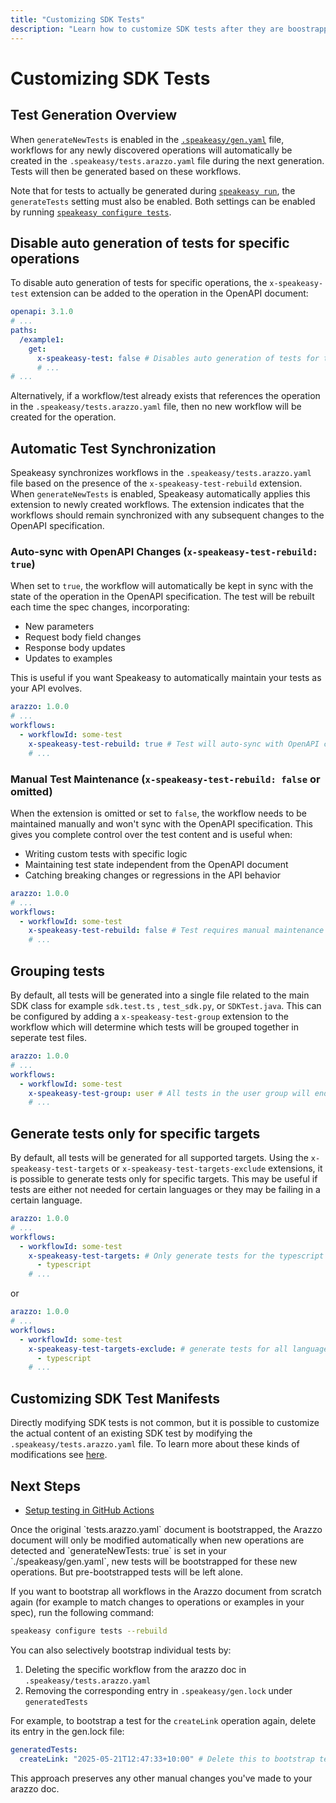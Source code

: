 ```yaml
---
title: "Customizing SDK Tests"
description: "Learn how to customize SDK tests after they are boostrapped."
---
```



# Customizing SDK Tests

## Test Generation Overview

When `generateNewTests` is enabled in the [`.speakeasy/gen.yaml`](/docs/speakeasy-reference/generation/gen-yaml) file, workflows for any newly discovered operations will automatically be created in the `.speakeasy/tests.arazzo.yaml` file during the next generation. Tests will then be generated based on these workflows.

Note that for tests to actually be generated during [`speakeasy run`](/docs/speakeasy-reference/cli/run), the `generateTests` setting must also be enabled. Both settings can be enabled by running [`speakeasy configure tests`](/docs/sdk-testing/bootstrapping-test-generation#enabling-test-generation).

## Disable auto generation of tests for specific operations

To disable auto generation of tests for specific operations, the `x-speakeasy-test` extension can be added to the operation in the OpenAPI document:

```yaml
openapi: 3.1.0
# ...
paths:
  /example1:
    get:
      x-speakeasy-test: false # Disables auto generation of tests for this operation
      # ...
# ...
```

Alternatively, if a workflow/test already exists that references the operation in the `.speakeasy/tests.arazzo.yaml` file, then no new workflow will be created for the operation.

## Automatic Test Synchronization

Speakeasy synchronizes workflows in the `.speakeasy/tests.arazzo.yaml` file based on the presence of the `x-speakeasy-test-rebuild` extension. When `generateNewTests` is enabled, Speakeasy automatically applies this extension to newly created workflows. The extension indicates that the workflows should remain synchronized with any subsequent changes to the OpenAPI specification.

### Auto-sync with OpenAPI Changes (`x-speakeasy-test-rebuild: true`)

When set to `true`, the workflow will automatically be kept in sync with the state of the operation in the OpenAPI specification. The test will be rebuilt each time the spec changes, incorporating:

- New parameters
- Request body field changes
- Response body updates
- Updates to examples

This is useful if you want Speakeasy to automatically maintain your tests as your API evolves.

```yaml
arazzo: 1.0.0
# ...
workflows:
  - workflowId: some-test
    x-speakeasy-test-rebuild: true # Test will auto-sync with OpenAPI changes
    # ...
```

### Manual Test Maintenance (`x-speakeasy-test-rebuild: false` or omitted)

When the extension is omitted or set to `false`, the workflow needs to be maintained manually and won't sync with the OpenAPI specification. This gives you complete control over the test content and is useful when:

- Writing custom tests with specific logic
- Maintaining test state independent from the OpenAPI document
- Catching breaking changes or regressions in the API behavior

```yaml
arazzo: 1.0.0
# ...
workflows:
  - workflowId: some-test
    x-speakeasy-test-rebuild: false # Test requires manual maintenance
    # ...
```

## Grouping tests

By default, all tests will be generated into a single file related to the main SDK class for example `sdk.test.ts` , `test_sdk.py`, or `SDKTest.java`. This can be configured by adding a `x-speakeasy-test-group` extension to the workflow which will determine which tests will be grouped together in seperate test files.

```yaml
arazzo: 1.0.0
# ...
workflows:
  - workflowId: some-test
    x-speakeasy-test-group: user # All tests in the user group will end up in the `user.test.ts`/`test_user.py`/`user_test.go` files
    # ...
```

## Generate tests only for specific targets

By default, all tests will be generated for all supported targets. Using the `x-speakeasy-test-targets` or `x-speakeasy-test-targets-exclude` extensions, it is possible to generate tests only for specific targets. This may be useful if tests are either not needed for certain languages or they may be failing in a certain language.

```yaml
arazzo: 1.0.0
# ...
workflows:
  - workflowId: some-test
    x-speakeasy-test-targets: # Only generate tests for the typescript target
      - typescript
    # ...
```

or

```yaml
arazzo: 1.0.0
# ...
workflows:
  - workflowId: some-test
    x-speakeasy-test-targets-exclude: # generate tests for all languages except typescript
      - typescript
    # ...
```

## Customizing SDK Test Manifests

Directly modifying SDK tests is not common, but it is possible to customize the actual content of an existing SDK test by modifying the `.speakeasy/tests.arazzo.yaml` file.
To learn more about these kinds of modifications see [here](/docs/api-contract-tests#writing-custom-end-to-end-tests).

## Next Steps

- [Setup testing in GitHub Actions](/docs/sdk-testing/github-actions)

<Callout title="Bootstrapping tests again from scratch" type="info">
Once the original `tests.arazzo.yaml` document is bootstrapped, the Arazzo document will only be modified automatically when new operations are detected and `generateNewTests: true` is set in your `./speakeasy/gen.yaml`, new tests will be bootstrapped for these new operations. But pre-bootstrapped tests will be left alone.

If you want to bootstrap all workflows in the Arazzo document from scratch again (for example to match changes to operations or examples in your spec), run the following command:

```bash
speakeasy configure tests --rebuild
```

You can also selectively bootstrap individual tests by:

1. Deleting the specific workflow from the arazzo doc in `.speakeasy/tests.arazzo.yaml`
2. Removing the corresponding entry in `.speakeasy/gen.lock` under `generatedTests`

For example, to bootstrap a test for the `createLink` operation again, delete its entry in the gen.lock file:

```yaml
generatedTests:
  createLink: "2025-05-21T12:47:33+10:00" # Delete this to bootstrap test again from scratch
```

This approach preserves any other manual changes you've made to your arazzo doc.

</Callout>
